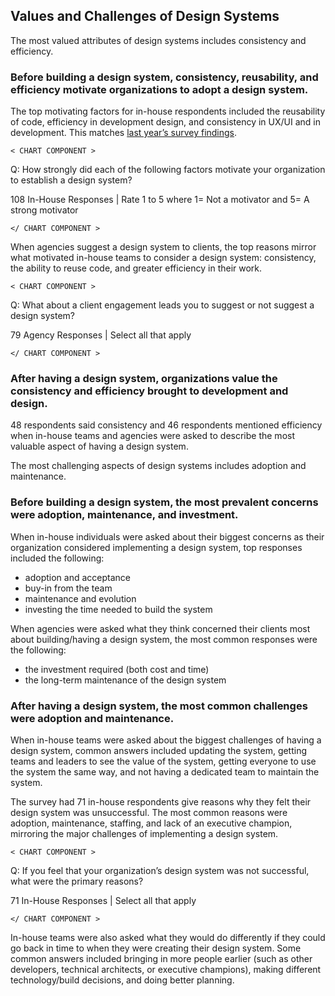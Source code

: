 ## Values and Challenges of Design Systems

The most valued attributes of design systems includes consistency and efficiency.

### Before building a design system, consistency, reusability, and efficiency motivate organizations to adopt a design system.

The top motivating factors for in-house respondents included the reusability of code, efficiency in development design, and consistency in UX/UI and in development. This matches [last year’s survey findings][1].

`< CHART COMPONENT >`

Q: How strongly did each of the following factors motivate your organization to establish a design system?

108 In-House Responses | Rate 1 to 5 where 1= Not a motivator and 5= A strong motivator

`</ CHART COMPONENT >`

When agencies suggest a design system to clients, the top reasons mirror what motivated in-house teams to consider a design system: consistency, the ability to reuse code, and greater efficiency in their work.

`< CHART COMPONENT >`

Q: What about a client engagement leads you to suggest or not suggest a design system?

79 Agency Responses | Select all that apply

`</ CHART COMPONENT >`

### After having a design system, organizations value the consistency and efficiency brought to development and design.

48 respondents said consistency and 46 respondents mentioned efficiency when in-house teams and agencies were asked to describe the most valuable aspect of having a design system.

The most challenging aspects of design systems includes adoption and maintenance.

### Before building a design system, the most prevalent concerns were adoption, maintenance, and investment.

When in-house individuals were asked about their biggest concerns as their organization considered implementing a design system, top responses included the following:

- adoption and acceptance
- buy-in from the team
- maintenance and evolution
- investing the time needed to build the system

When agencies were asked what they think concerned their clients most about building/having a design system, the most common responses were the following:

- the investment required (both cost and time)
- the long-term maintenance of the design system

### After having a design system, the most common challenges were adoption and maintenance.

When in-house teams were asked about the biggest challenges of having a design system, common answers included updating the system, getting teams and leaders to see the value of the system, getting everyone to use the system the same way, and not having a dedicated team to maintain the system.

The survey had 71 in-house respondents give reasons why they felt their design system was unsuccessful. The most common reasons were adoption, maintenance, staffing, and lack of an executive champion, mirroring the major challenges of implementing a design system.

`< CHART COMPONENT >`

Q: If you feel that your organization’s design system was not successful, what were the primary reasons?

71 In-House Responses | Select all that apply

`</ CHART COMPONENT >`

In-house teams were also asked what they would do differently if they could go back in time to when they were creating their design system. Some common answers included bringing in more people earlier (such as other developers, technical architects, or executive champions), making different technology/build decisions, and doing better planning.

[1]: https://designsystemssurvey.seesparkbox.com/#why-orgs-build-design-systems
